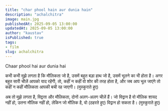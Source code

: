 ```yaml
---
title: "char phool hain aur dunia hain"
description: "achalchitra"
image: main.jpg
publishedAt: 2025-09-05 13:00:00
updatedAt: 2025-09-05 13:00:00
author: "kaustav"
isPublished: true
tags:
- film
slug: achalchitra
---
```


Chaar phool hai aur dunia hai

कभी कभी मुझे लगता है कि
मौलिकता जो है, उसमें बहुत बड़ा हाथ जो है, उसमें भूलने का भी होता है। अगर बहुत सारी चीज़ें आपको याद रहेंगी, तो, कहीं न कहीं वो शोर की तरह होता है, और जब आप भूल जाएंगे तो कहीं न कहीं मौलिकता आपकी बची रह जाएगी। (मुस्कुराते हुए)

अब तो मुझे लगता है, विद्वत्ता और मौलिकता, दोनों अलग-अलग चीज़ें हैं।
जो विद्वान है वो मौलिक शायद नहीं हो, उतना मौलिक नहीं हो,
लेकिन जो मौलिक है, वो (ठहरते हुए) विद्वान हो सकता है। (मुस्कुराते हुए)
